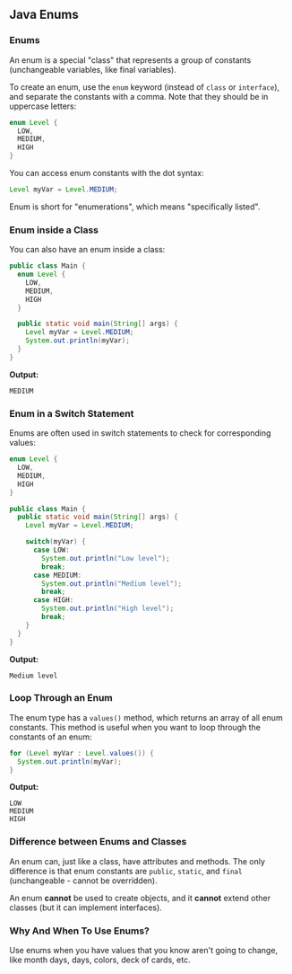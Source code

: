## Java Enums

### Enums

An enum is a special "class" that represents a group of constants (unchangeable variables, like final variables).

To create an enum, use the `enum` keyword (instead of `class` or `interface`), and separate the constants with a comma. Note that they should be in uppercase letters:

```java
enum Level {
  LOW,
  MEDIUM,
  HIGH
}
```

You can access enum constants with the dot syntax:

```java
Level myVar = Level.MEDIUM;
```

Enum is short for "enumerations", which means "specifically listed".

### Enum inside a Class

You can also have an enum inside a class:

```java
public class Main {
  enum Level {
    LOW,
    MEDIUM,
    HIGH
  }

  public static void main(String[] args) {
    Level myVar = Level.MEDIUM; 
    System.out.println(myVar);
  }
}
```

**Output:**
```
MEDIUM
```

### Enum in a Switch Statement

Enums are often used in switch statements to check for corresponding values:

```java
enum Level {
  LOW,
  MEDIUM,
  HIGH
}

public class Main {
  public static void main(String[] args) {
    Level myVar = Level.MEDIUM;

    switch(myVar) {
      case LOW:
        System.out.println("Low level");
        break;
      case MEDIUM:
        System.out.println("Medium level");
        break;
      case HIGH:
        System.out.println("High level");
        break;
    }
  }
}
```

**Output:**
```
Medium level
```

### Loop Through an Enum

The enum type has a `values()` method, which returns an array of all enum constants. This method is useful when you want to loop through the constants of an enum:

```java
for (Level myVar : Level.values()) {
  System.out.println(myVar);
}
```

**Output:**
```
LOW
MEDIUM
HIGH
```

### Difference between Enums and Classes

An enum can, just like a class, have attributes and methods. The only difference is that enum constants are `public`, `static`, and `final` (unchangeable - cannot be overridden).

An enum **cannot** be used to create objects, and it **cannot** extend other classes (but it can implement interfaces).

### Why And When To Use Enums?

Use enums when you have values that you know aren't going to change, like month days, days, colors, deck of cards, etc.